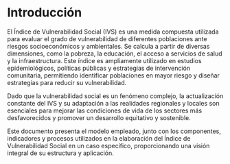 # Introducción

El Índice de Vulnerabilidad Social (IVS) es una medida compuesta utilizada para evaluar el grado de vulnerabilidad de diferentes poblaciones ante riesgos socioeconómicos y ambientales. Se calcula a partir de diversas dimensiones, como la pobreza, la educación, el acceso a servicios de salud y la infraestructura. Este índice es ampliamente utilizado en estudios epidemiológicos, políticas públicas y estrategias de intervención comunitaria, permitiendo identificar poblaciones en mayor riesgo y diseñar estrategias para reducir su vulnerabilidad.

Dado que la vulnerabilidad social es un fenómeno complejo, la actualización constante del IVS y su adaptación a las realidades regionales y locales son esenciales para mejorar las condiciones de vida de los sectores más desfavorecidos y promover un desarrollo equitativo y sostenible.

Este documento presenta el modelo empleado, junto con los componentes, indicadores y procesos utilizados en la elaboración del Índice de Vulnerabilidad Social en un caso específico, proporcionando una visión integral de su estructura y aplicación.
